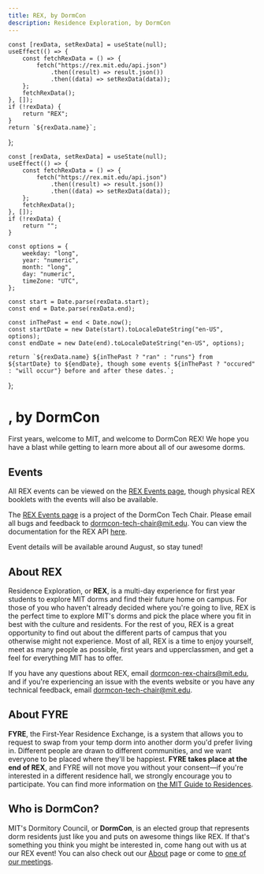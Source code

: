 ```yaml
---
title: REX, by DormCon
description: Residence Exploration, by DormCon
---
```



    const [rexData, setRexData] = useState(null);
    useEffect(() => {
        const fetchRexData = () => {
            fetch("https://rex.mit.edu/api.json")
                .then((result) => result.json())
                .then((data) => setRexData(data));
        };
        fetchRexData();
    }, []);
    if (!rexData) {
        return "REX";
    }
    return `${rexData.name}`;
};

    const [rexData, setRexData] = useState(null);
    useEffect(() => {
        const fetchRexData = () => {
            fetch("https://rex.mit.edu/api.json")
                .then((result) => result.json())
                .then((data) => setRexData(data));
        };
        fetchRexData();
    }, []);
    if (!rexData) {
        return "";
    }

    const options = {
        weekday: "long",
        year: "numeric",
        month: "long",
        day: "numeric",
        timeZone: "UTC",
    };

    const start = Date.parse(rexData.start);
    const end = Date.parse(rexData.end);

    const inThePast = end < Date.now();
    const startDate = new Date(start).toLocaleDateString("en-US", options);
    const endDate = new Date(end).toLocaleDateString("en-US", options);

    return `${rexData.name} ${inThePast ? "ran" : "runs"} from ${startDate} to ${endDate}, though some events ${inThePast ? "occured" : "will occur"} before and after these dates.`;

};

# <REXName />, by DormCon

First years, welcome to MIT, and welcome to DormCon REX! We hope you have a
blast while getting to learn more about all of our awesome dorms.

## Events

All REX events can be viewed on the [REX Events page](/rex/events), though
physical REX booklets with the events will also be available.

<TRexEntryButton />

The [REX Events page](/rex/events) is a project of the DormCon Tech Chair.
Please email all bugs and feedback to dormcon-tech-chair@mit.edu. You can view
the documentation for the REX API [here](/rex/api).

**<REXEventDates />** Event details will be available around August, so stay
tuned!

## About REX

Residence Exploration, or **REX**, is a multi-day experience for first year
students to explore MIT dorms and find their future home on campus. For those of
you who haven't already decided where you're going to live, REX is the perfect
time to explore MIT's dorms and pick the place where you fit in best with the
culture and residents. For the rest of you, REX is a great opportunity to find
out about the different parts of campus that you otherwise might not experience.
Most of all, REX is a time to enjoy yourself, meet as many people as possible,
first years and upperclassmen, and get a feel for everything MIT has to offer.

If you have any questions about REX, email dormcon-rex-chairs@mit.edu, and if
you're experiencing an issue with the events website or you have any technical
feedback, email dormcon-tech-chair@mit.edu.

## About FYRE

**FYRE**, the First-Year Residence Exchange, is a system that allows you to
request to swap from your temp dorm into another dorm you'd prefer living in.
Different people are drawn to different communities, and we want everyone to be
placed where they'll be happiest. **FYRE takes place at the end of REX**, and
FYRE will not move you without your consent—if you're interested in a different
residence hall, we strongly encourage you to participate. You can find more
information on
[the MIT Guide to Residences](https://mitguidetoresidences.mit.edu/housing-information/first-year-housing).

## Who is DormCon?

MIT's Dormitory Council, or **DormCon**, is an elected group that represents
dorm residents just like you and puts on awesome things like REX. If that's
something you think you might be interested in, come hang out with us at our REX
event! You can also check out our [About](/about) page or come to
[one of our meetings](/about/meetings).
